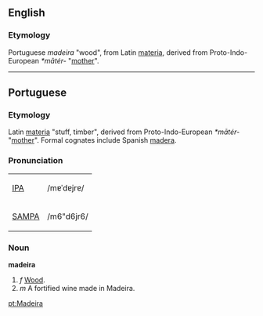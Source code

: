 {{See|Madeira}}
==English==
===Etymology===
Portuguese ''madeira'' "wood", from Latin [[materia]], derived from Proto-Indo-European ''*mātér-'' "[[mother]]".

----

==Portuguese==
===Etymology===
Latin [[materia]] "stuff, timber", derived from Proto-Indo-European ''*mātér-'' "[[mother]]".  Formal cognates include Spanish [[madera]]. 

===Pronunciation===
{| border=1 cellpadding=5
| [[w:IPA|IPA]] || /mɐˈdɐjrɐ/
|-
| [[w:SAMPA|SAMPA]] || /m6"d6jr6/
|}

===Noun===
'''madeira'''
# ''f'' [[Wood]].
# ''m'' A fortified wine made in Madeira.

[[pt:Madeira]]